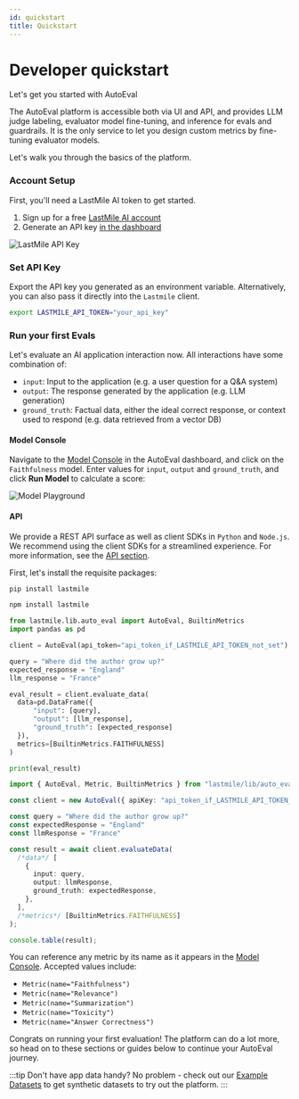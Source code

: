 ```yaml
---
id: quickstart
title: Quickstart
---
```




# Developer quickstart

Let's get you started with AutoEval

The AutoEval platform is accessible both via UI and API, and provides LLM judge labeling, evaluator model fine-tuning, and inference for evals and guardrails.
It is the only service to let you design custom metrics by fine-tuning evaluator models.

Let's walk you through the basics of the platform.

### Account Setup

First, you'll need a LastMile AI token to get started.

1. Sign up for a free [LastMile AI account](https://lastmileai.dev/auth/signin?callbackUrl=https%3A%2F%2Flastmileai.dev%2Fapikeys)
2. Generate an API key [in the dashboard](https://lastmileai.dev/apikeys)

![LastMile API Key](/img/api/apikeys.png)

### Set API Key

Export the API key you generated as an environment variable. Alternatively, you can also pass it directly into the `Lastmile` client.

```bash
export LASTMILE_API_TOKEN="your_api_key"
```

### Run your first Evals

Let's evaluate an AI application interaction now.
All interactions have some combination of:

- `input`: Input to the application (e.g. a user question for a Q&A system)
- `output`: The response generated by the application (e.g. LLM generation)
- `ground_truth`: Factual data, either the ideal correct response, or context used to respond (e.g. data retrieved from a vector DB)


#### Model Console

Navigate to the [Model Console](https://lastmileai.dev/models) in the AutoEval dashboard, and click on the `Faithfulness` model.
Enter values for `input`, `output` and `ground_truth`, and click **Run Model** to calculate a score:

![Model Playground](/img/models/playground_quickstart.png)

#### API

We provide a REST API surface as well as client SDKs in `Python` and `Node.js`. We recommend using the client SDKs for a streamlined experience.
For more information, see the [API section](/sdk).

First, let's install the requisite packages:

<Tabs groupId="pacman">
  <TabItem value="pip">

```bash
pip install lastmile
```

  </TabItem>
  <TabItem value="npm">

```bash
npm install lastmile
```

  </TabItem>
</Tabs>

<Tabs groupId="first-api-request">
  <TabItem value="python">
  
  ```python
from lastmile.lib.auto_eval import AutoEval, BuiltinMetrics
import pandas as pd

client = AutoEval(api_token="api_token_if_LASTMILE_API_TOKEN_not_set")

query = "Where did the author grow up?"
expected_response = "England"
llm_response = "France"

eval_result = client.evaluate_data(
    data=pd.DataFrame({
        "input": [query],
        "output": [llm_response],
        "ground_truth": [expected_response]
    }),
    metrics=[BuiltinMetrics.FAITHFULNESS]
)

print(eval_result)
```

</TabItem>
<TabItem value="node.js">
  
  ```typescript
import { AutoEval, Metric, BuiltinMetrics } from "lastmile/lib/auto_eval";

const client = new AutoEval({ apiKey: "api_token_if_LASTMILE_API_TOKEN_not_set" });

const query = "Where did the author grow up?"
const expectedResponse = "England"
const llmResponse = "France"

const result = await client.evaluateData(
    /*data*/ [
      {
        input: query,
        output: llmResponse,
        ground_truth: expectedResponse,
      },
    ],
    /*metrics*/ [BuiltinMetrics.FAITHFULNESS]
);

console.table(result);
```

</TabItem>
</Tabs>

You can reference any metric by its name as it appears in the [Model Console](https://lastmileai.dev/models).
Accepted values include:
* `Metric(name="Faithfulness")`
* `Metric(name="Relevance")`
* `Metric(name="Summarization")`
* `Metric(name="Toxicity")`
* `Metric(name="Answer Correctness")`

Congrats on running your first evaluation! The platform can do a lot more, so head on to these sections
or guides below to continue your AutoEval journey.

:::tip
Don't have app data handy? No problem - check out our [Example Datasets](/autoeval/datasets/example-datasets) to get synthetic datasets to try out the platform.
:::

<Grid className="custom-grid customize">
  <Card
    href="/autoeval/datasets"
    title="Create Datasets"
    description="Upload and manage application data for running and training evals, and generate synthetic labels."
    className="custom-card datasets"
  />
  <Card
    href="/autoeval/labeling"
    title="Synthetic Labeling"
    description="Generate high-quality labels for your data using LLM Judge with human-in-the-loop to refine synthetic labels."
    className="custom-card labeling"
  />
  <Card
    href="/autoeval/fine-tune"
    title="Fine-tune Models"
    description="Use the AutoEval fine-tuning service to develop custom metrics for your application."
    className="custom-card fine-tune"
  />
  <Card
    href="/autoeval/models#usage-guide"
    title="Run Evals"
    description="Compute metrics by running high-performance inference using a prebuilt or fine-tuned model."
    className="custom-card models"
  />
</Grid>

<Grid className="guides-grid">
  <Card
    href="https://github.com/lastmile-ai/lastmile-docs/blob/main/cookbook/AutoEval_Getting_Started.ipynb"
    title="Getting Started Guide"
    description="Start-to-finish overview of AutoEval, from running evals, labeling with LLM Judge to fine-tuning a custom metric."
    className="custom-card"
  />
  <Card
    href="https://github.com/lastmile-ai/lastmile-docs/blob/main/cookbook/RAG_Evaluation.ipynb"
    title="RAG Evaluation"
    description="Evaluate a RAG application for hallucination, relevance and other out-of-the-box metrics available via AutoEval."
    className="custom-card"
  />
  <!-- <Card
    href="/guides/multi-agent-evaluation"
    title="Multi-agent applications"
    description="Evaluate end-to-end and intermediate step metrics for a compound AI system."
    className="custom-card"
  /> -->
  <Card
    href="https://github.com/lastmile-ai/lastmile-docs/blob/main/cookbook/RAG_Guardrails.ipynb"
    title="Real-time guardrails"
    description="Build real-time guardrails in a RAG application using fine-tuned alBERTa 🍁 models."
    className="custom-card"
  />
</Grid>